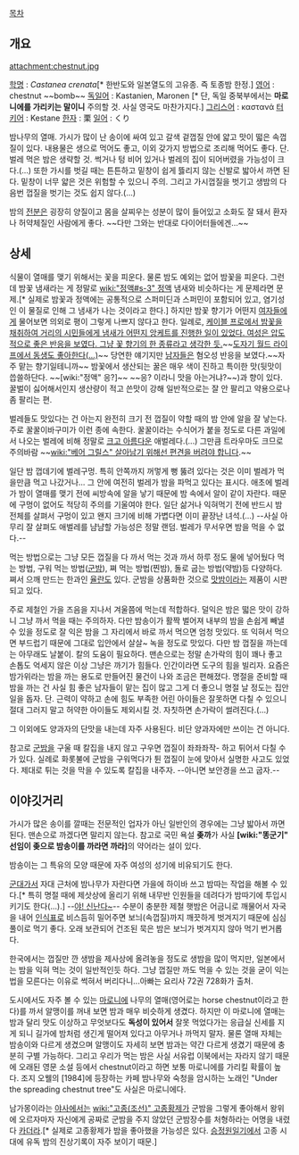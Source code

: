 [[목차]]

== 개요 ==
attachment:chestnut.jpg

[[학명]] : ''Castanea crenata''[* 한반도와 일본열도의 고유종. 즉 토종밤 한정.]
[[영어]] : chestnut ~~bomb~~
[[독일어]] : Kastanien, Maronen [* 단, 독일 중북부에서는 '''마로니에를 가리키는 말이니''' 주의할 것. 사실 영국도 마찬가지다.]
[[그리스어]] : καστανά
[[터키어]] : Kestane
[[한자]] : 栗
[[일어]] : くり


밤나무의 열매. 가시가 많이 난 송이에 싸여 있고 갈색 겉껍질 안에 얇고 맛이 떫은 속껍질이 있다. 내용물은 생으로 먹어도 좋고, 이외 갖가지 방법으로 조리해 먹어도 좋다. 단. 벌레 먹은 밤은 생략할 것. 썩거나 텅 비어 있거나 벌레의 집이 되어버렸을 가능성이 크다.(...) 또한 가시를 벗길 때는 튼튼하고 밑창이 쉽게 뜷리지 않는 신발로 밟아서 까면 된다. 밑창이 너무 얇은 것은 위험할 수 있으니 주의. 그리고 가시껍질을 벗기고 생밤의 다음번 껍질을 벗기는 것도 쉽지 않다.(...)

밤의 [[전분]]은 굉장히 양질이고 몸을 살찌우는 성분이 많이 들어있고 소화도 잘 돼서 환자나 허약체질인 사람에게 좋다. ~~다만 그와는 반대로 다이어터들에겐...~~

== 상세 ==
식물이 열매를 맺기 위해서는 꽃을 피운다. 물론 밤도 예외는 없어 밤꽃을 피운다. 그런데 밤꽃 냄새라는 게 정말로 [[wiki:"정액#s-3" 정액]] 냄새와 비슷하다는 게 문제라면 문제.[* 실제로 밤꽃과 정액에는 공통적으로 스퍼미딘과 스퍼민이 포함되어 있고, 염기성인 이 물질로 인해 그 냄새가 나는 것이라고 한다.] 하지만 밤꽃 향기가 어떤지 [[여자]]들에게 물어보면 의외로 평이 그렇게 나쁘지 않다고 한다. 일례로, [http://www.youtube.com/watch?v=Ph-pLmJ7W-M 케이블 프로에서 밤꽃을 채취하여 거리의 시민들에게 냄새가 어떤지 앙케트를 진행한 일이 있었다. 여성은 압도적으로 좋은 반응을 보였다. 그냥 꽃 향기의 한 종류라고 생각한 듯.]~~[http://blog.naver.com/dalbongsm/40127848986 도자기 월드 라이프에서 동생도 좋아한다(...)]~~ 당연한 얘기지만 [[남자]]들은 혐오성 반응을 보였다.~~자주 맡는 향기일테니까~~
밤꽃에서 생산되는 꿀은 매우 색이 진하고 특이한 맛(뒷맛이 씁쓸하단다. ~~[wiki:"정액" 응?]~~ ~~응? 이라니 맛을 아는거냐?~~)과 향이 있다. 꿀벌이 싫어해서인지 생산량이 적고 쓴맛이 강해 일반적으로는 잘 안 팔리고 약용으로나 좀 팔리는 편.

벌레들도 맛있다는 건 아는지 완전히 크기 전 껍질이 약할 때의 밤 안에 알을 잘 낳는다. 주로 꿀꿀이바구미가 이런 종에 속한다. 꿀꿀이라는 수식어가 붙을 정도로 다른 과일에서 나오는 벌레에 비해 정말로 [[크고 아름다운]] 애벌레다.(...) 그만큼 트라우마도 크므로 주의바람 ~~[[wiki:"베어 그릴스" 살아남기 위해선 편견을 버려야 합니다]].~~

일단 밤 껍데기에 벌레구멍. 특히 안쪽까지 꺼멓게 뻥 뚫려 있다는 것은 이미 벌레가 먹을만큼 먹고 나갔거나... 그 안에 여전히 벌레가 밤을 파먹고 있다는 표시다. 애초에 벌레가 밤이 열매를 맺기 전에 씨방속에 알을 낳기 때문에 밤 속에서 알이 같이 자란다. 때문에 구멍이 없어도 적당히 주의를 기울여야 한다. 일단 삶거나 익혀먹기 전에 반드시 밤 전체를 살펴서 구멍이 있고 왠지 크기에 비해 가볍다면 이미 끝장난 녀석.(...) --사실 아무리 잘 살펴도 애벌레를 냠냠할 가능성은 정말 랜덤. 벌레가 무서우면 밤을 먹을 수 없다.--

먹는 방법으로는 그냥 모든 껍질을 다 까서 먹는 것과 까서 하루 정도 물에 넣어뒀다 먹는 방법, 구워 먹는 방법([[군밤]]), 쪄 먹는 방법(찐밤), 돌로 굽는 방법(약밤)등 다양하다. 쪄서 으깨 만드는 한과인 [[율란]]도 있다. 군밤을 상품화한 것으로 [[맛밤]]이라는 제품이 시판되고 있다.

주로 제철인 가을 즈음을 지나서 겨울쯤에 먹는데 적합하다. 덜익은 밤은 떫은 맛이 강하니 그냥 까서 먹을 때는 주의하자. 다만 밤송이가 활짝 벌어져 내부의 밤을 손쉽게 빼낼 수 있을 정도로 잘 익은 밤을 그 자리에서 바로 까서 먹으면 엄청 맛있다. 또 익혀서 먹으면 부드럽기 때문에 그대로 입안에서 살살~ 녹을 정도로 맛있다. 다만 밤 껍질을 까는데는 아무래도 날붙이. 칼의 도움이 필요하다. 맨손으로는 정말 손가락의 힘이 꽤나 좋고 손톱도 억세지 않은 이상 그냥은 까기가 힘들다. 인간이라면 도구의 힘을 빌리자. 요즘은 밤가위라는 밤을 까는 용도로 만들어진 물건이 나와 조금은 편해졌다. 명절을 준비할 때 밤을 까는 건 사실 힘 좋은 남자들이 맡는 집이 많고 그게 더 좋으니 명절 날 정도는 집안일을 돕자. 단. 근력이 약하고 손에 힘도 부족한 어린 아이들은 잘못하면 다칠 수 있으니 절대 그러지 말고 허약한 아이들도 제외시킬 것. 자칫하면 손가락이 썰려진다.(...)

그 이외에도 양과자의 단맛을 내는데 자주 사용된다. 비단 양과자에만 쓰이는 건 아니다. 

참고로 [[군밤]]을 구울 때 칼집을 내지 않고 구우면 껍질이 좌좌좌작- 하고 튀어서 다칠 수가 있다. 실례로 화롯불에 군밤을 구워먹다가 튄 껍질이 눈에 맞아서 실명한 사고도 있었다. 제대로 튀는 것을 막을 수 있도록 칼집을 내주자. --아니면 보안경을 쓰고 굽자.--

== 이야깃거리 ==
가시가 많은 송이를 깔때는 전문적인 업자가 아닌 일반인의 경우에는 그냥 밟아서 까면 된다. 맨손으로 까겠다면 말리지 않는다. 참고로 국민 욕설 '''좆까'''가 사실 '''[wiki:"똥군기" 선임이 좆으로 밤송이를 까라면 까라]'''의 약어라는 설이 있다.

밤송이는 그 특유의 모양 때문에 자주 여성의 성기에 비유되기도 한다.

[[군대]]가서 자대 근처에 밤나무가 자란다면 가을에 하이바 쓰고 밤따는 작업을 해볼 수 있다.[* 특히 명절 때에 제삿상에 올리기 위해 내무반 인원들을 데려다가 밤따기에 투입시키기도 한다(...).] --[[야! 신난다~]]--
수분이 충분한 제철 햇밤은 어금니로 깨물어서 자국을 내어 [[인식표]]로 비스듬히 밀어주면 보늬(속껍질)까지 깨끗하게 벗겨지기 때문에 심심풀이로 먹기 좋다. 오래 보관되어 건조된 묵은 밤은 보늬가 벗겨지지 않아 먹기 번거롭다. 

한국에서는 껍질만 깐 생밤을 제사상에 올려놓을 정도로 생밤을 많이 먹지만, 일본에서는 밤을 익혀 먹는 것이 일반적인듯 하다. 그냥 껍질만 까도 먹을 수 있는 것을 굳이 익는 법을 모른다는 이유로 썩혀서 버리다니...아빠는 요리사 72권 728화가 출처.

도시에서도 자주 볼 수 있는 [[마로니에]] 나무의 열매(영어로는 horse chestnut이라고 한다)를 까서 알맹이를 꺼내 보면 밤과 매우 비슷하게 생겼다. 하지만 이 마로니에 열매는 밤과 달리 맛도 이상하고 무엇보다도 '''독성이 있어서''' 잘못 먹었다가는 응급실 신세를 지게 되니 길가에 밤처럼 생긴게 떨어져 있다고 아무거나 까먹지 말자. 물론 열매 자체는 밤송이와 다르게 생겼으며 알맹이도 자세히 보면 밤과는 약간 다르게 생겼기 때문에 충분히 구별 가능하다. 그리고 우리가 먹는 밤은 사실 서유럽 이북에서는 자라지 않기 때문에 오래된 영문 소설 등에서 chestnut이라고 하면 보통 마로니에를 가리킬 확률이 높다. 조지 오웰의 [1984]에 등장하는 카페 밤나무와 숙청을 암시하는 노래인 "Under the spreading chestnut tree"도 사실은 마로니에다.

남가몽이라는 [[야사]]에서는 [[wiki:"고종(조선)" 고종황제]]가 군밤을 그렇게 좋아해서 왕위에 오르자마자 자신에게 공짜로 군밤을 주지 않았던 군밤장수를 처형하라는 어명을 내렸다 [[카더라]].[* 실제로 고종황제가 밤을 좋아했을 가능성은 있다. [[승정원일기]]에서 고종 시대에 유독 밤의 진상기록이 자주 보이기 때문.]
